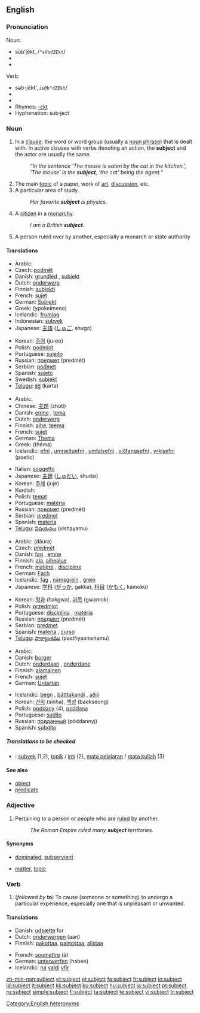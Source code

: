 {{wikipedia|dab=subject}}
==English==

{{rank|dark|ye|common|439|subject|can't|ready|ought}}

===Pronunciation===
;Noun:
*sŭb'jĕkt, /<tt>"sVbdZEkt</tt>/
* {{IPA|/sʌbdʒɛkt/}}
*{{audio|en-us-subject-noun.ogg|Audio (US)}}

;Verb:
*səb-jĕkt', /<tt>s@b"dZEkt</tt>/
* {{IPA|/səbˈdʒɛkt/}}
*{{audio|en-us-subject-verb.ogg|Audio (US)}}
* Rhymes: [[Rhymes:English:-ɛkt|-ɛkt]]
*Hyphenation: sub&middot;ject

===Noun===
{{en-noun}}

# {{grammar}} In a [[clause]]: the word or word group (usually a [[noun phrase]]) that is dealt with. In active clauses with verbs denoting an action, the '''subject''' and the actor are usually the same.
#: ''“In the sentence ‘The mouse is eaten by the cat in the kitchen.’, ‘The mouse’ is the '''subject''', ‘the cat’ being the agent.”''
# The main [[topic]] of a paper, work of [[art]], [[discussion]], etc.
# A particular area of study.
#:''Her favorite '''subject''' is physics.''
# A [[citizen]] in a [[monarchy]].
#:''I am a British '''subject'''.''
# A person ruled over by another, especially a monarch or state authority

====Translations====
{{trans-top|in grammar}}
*Arabic: {{ARchar|[[فاعل]]}} {{unicode|(fá:ʕil)}} {{m}}
*Czech: [[podmět]] {{m}}
*Danish: [[grundled]] {{n}}, [[subjekt]] {{n}}
*Dutch: [[onderwerp]] {{n}}
*Finnish: [[subjekti]]
*French: [[sujet]] {{m}}
*German: [[Subjekt]] {{n}}
*Greek: {{t|el|υποκείμενο|n}} (ypokeímeno)
*Icelandic: [[frumlag]] {{n}}
*Indonesian: [[subyek]]
*Japanese: [[主語]] ([[しゅご]], shugo)
{{trans-mid}}
*Korean: [[주어]] (ju-eo)
*Polish: [[podmiot]] {{m}}
*Portuguese: [[sujeito]] {{m}}
*Russian: [[предмет]] (predmét) {{m}}
*Serbian: [[podmet]] {{m}}
*Spanish: [[sujeto]] {{m}}
*Swedish: [[subjekt]]
*[[Telugu]]: [[కర్త]] (karta)
{{trans-bottom}}

{{trans-top|main topic}}
*Arabic: {{ARchar|[[موضوع]]}} {{unicode|(mauɖú:ʕ)}} {{m}}
*Chinese: [[主題]] (zhǔtí)
*Danish: [[emne]] {{n}}, [[tema]] {{n}}
*Dutch: [[onderwerp]]
*Finnish: [[aihe]], [[teema]]
*French: [[sujet]] {{m}}
*German: [[Thema]] {{n}}
*Greek: {{t|el|θέμα|n}} (théma)
*Icelandic: [[efni]] {{n}}, [[umræðuefni]] {{n}}, [[umtalsefni]] {{n}}, [[viðfangsefni]] {{n}}, [[yrkisefni]] (poetic) {{n}}
{{trans-mid}}
*Italian: [[soggetto]] {{m}}
*Japanese: [[主題]] ([[しゅだい]], shudai)
*Korean: [[주제]] (juje)
*Kurdish: {{KUchar|[[بابه‌ت]]}}
*Polish: [[temat]] {{m}}
*Portuguese: [[matéria]] {{f}}
*Russian: [[предмет]] (predmét) {{m}}
*Serbian: [[predmet]] {{m}}
*Spanish: [[materia]] {{f}}
*[[Telugu]]: [[విషయము]] (vishayamu)
{{trans-bottom}}

{{trans-top|particular area of study}}
*Arabic: {{ARchar|[[دورة]]}} (dáura) {{f}}
*Czech: [[předmět]] {{m}}
*Danish: [[fag]] {{n}}, [[emne]] {{n}}
*Finnish: [[ala]], [[aihealue]]
*French: [[matière]] {{f}}, [[discipline]] {{f}}
*German: [[Fach]] {{n}}
*Icelandic: [[fag]] {{n}}, [[námsgrein]] {{f}}, [[grein]] {{f}}
*Japanese: [[学科]] ([[がっか]], gakka), [[科目]] ([[かもく]], kamokú)
{{trans-mid}}
*Korean: [[헉과]] (hakgwa), [[과목]] (gwamok)
*Polish: [[przedmiot]] {{m}}
*Portuguese: [[disciplina]] {{f}}, [[matéria]] {{f}}
*Russian: [[предмет]] (predmét) {{m}}
*Serbian: [[predmet]] {{m}}
*Spanish: [[materia]] {{f}}, [[curso]] {{m}}
*[[Telugu]]: [[పాఠ్యాంశము]] (paathyaamshamu)
{{trans-bottom}}

{{trans-top|citizen in a monarchy}}
*Arabic: {{ARchar|[[رعية]]}} {{unicode|(raʕíyya)}}
*Danish: [[borger]] {{c}}
*Dutch: [[onderdaan]] {{m}}, [[onderdane]] {{f}}
*Finnish: [[alamainen]]
*French: [[sujet]] {{m}}
*German: [[Untertan]] {{m}}
{{trans-mid}}
*Icelandic: [[þegn]] {{k}}, [[þátttakandi]] {{k}}, [[aðili]] {{k}}
*Korean: [[신하]] (sinha), [[백성]] (baekseong)
*Polish: [[poddany]] {{m}} (4), [[poddana]] {{f}}
*Portuguese: [[súdito]] {{m}}
*Russian: [[подданный]] (póddannyj) {{m}}
*Spanish: [[súbdito]] {{m}}
{{trans-bottom}}

=====Translations to be checked=====
<!--Remove this section once all of the translations below have been moved into the tables above.-->
{{checktrans}}

*{{ttbc|Indonesian}}: [[subyek]] (1,2), [[topik]] / [[inti]] (2), [[mata pelajaran]] / [[mata kuliah]] (3)

====See also====
*[[object]]
*[[predicate]]

===Adjective===
{{en-adj|-}}

# Pertaining to a person or people who are [[rule]]d by another.
#:''The Roman Empire ruled many '''subject''' territories.''

====Synonyms====
*{{italbrac-colon|politics}} [[dominated]], [[subservient]]
*{{italbrac-colon|discussion}} [[matter]], [[topic]]

===Verb===
{{en-verb}}

# (''followed by'' '''to''') To cause (someone or something) to undergo a particular experience, especially one that is unpleasant or unwanted.

====Translations====

{{trans-top|cause to undergo}}
*Danish: [[udsætte]] for
*Dutch: [[onderwerpen]] (aan)
*Finnish: [[pakottaa]], [[painostaa]], [[alistaa]]
{{trans-mid}}
*French: [[soumettre]] (à)
*German: [[unterwerfen]] (haben)
*Icelandic: [[ná]] [[valdi]] [[yfir]]
{{trans-bottom}}

[[Category:English heteronyms]]

[[zh-min-nan:subject]]
[[et:subject]]
[[el:subject]]
[[fa:subject]]
[[fr:subject]]
[[io:subject]]
[[id:subject]]
[[it:subject]]
[[kk:subject]]
[[ku:subject]]
[[hu:subject]]
[[ja:subject]]
[[pt:subject]]
[[ru:subject]]
[[simple:subject]]
[[fi:subject]]
[[ta:subject]]
[[te:subject]]
[[vi:subject]]
[[tr:subject]]